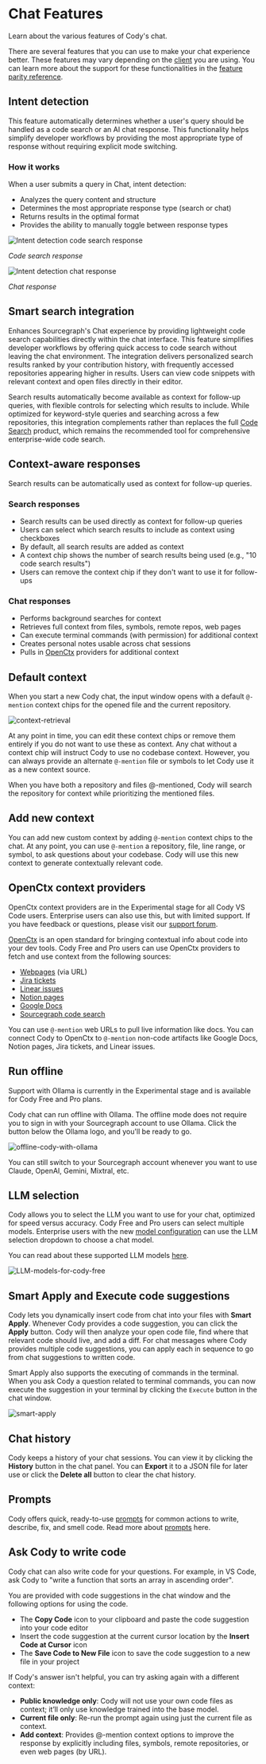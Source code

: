 # Chat Features

<p className="subtitle">Learn about the various features of Cody's chat.</p>

There are several features that you can use to make your chat experience better. These features may vary depending on the [client](/cody/clients) you are using. You can learn more about the support for these functionalities in the [feature parity reference](/cody/clients/feature-reference#chat).

## Intent detection

This feature automatically determines whether a user's query should be handled as a code search or an AI chat response. This functionality helps simplify developer workflows by providing the most appropriate type of response without requiring explicit mode switching.

### How it works

When a user submits a query in Chat, intent detection:

- Analyzes the query content and structure
- Determines the most appropriate response type (search or chat)
- Returns results in the optimal format
- Provides the ability to manually toggle between response types

![Intent detection code search response](https://storage.googleapis.com/sourcegraph-assets/Docs/intent-detection-code-search-response-01242025.jpg)

*Code search response*

![Intent detection chat response](https://storage.googleapis.com/sourcegraph-assets/Docs/intent-detection-chat-response-01242025.jpg)

*Chat response*

## Smart search integration

Enhances Sourcegraph's Chat experience by providing lightweight code search capabilities directly within the chat interface. This feature simplifies developer workflows by offering quick access to code search without leaving the chat environment. The integration delivers personalized search results ranked by your contribution history, with frequently accessed repositories appearing higher in results. Users can view code snippets with relevant context and open files directly in their editor.

Search results automatically become available as context for follow-up queries, with flexible controls for selecting which results to include. While optimized for keyword-style queries and searching across a few repositories, this integration complements rather than replaces the full [Code Search](/code-search) product, which remains the recommended tool for comprehensive enterprise-wide code search.

## Context-aware responses

Search results can be automatically used as context for follow-up queries.

### Search responses

* Search results can be used directly as context for follow-up queries
* Users can select which search results to include as context using checkboxes
* By default, all search results are added as context
* A context chip shows the number of search results being used (e.g., "10 code search results")
* Users can remove the context chip if they don't want to use it for follow-ups

### Chat responses

* Performs background searches for context
* Retrieves full context from files, symbols, remote repos,  web pages
* Can execute terminal commands (with permission) for additional context
* Creates personal notes usable across chat sessions
* Pulls in [OpenCtx](/cody/capabilities/openctx) providers for additional context

## Default context

When you start a new Cody chat, the input window opens with a default `@-mention` context chips for the opened file and the current repository.

![context-retrieval](https://storage.googleapis.com/sourcegraph-assets/Docs/context-retrieval-102024.png)

At any point in time, you can edit these context chips or remove them entirely if you do not want to use these as context. Any chat without a context chip will instruct Cody to use no codebase context. However, you can always provide an alternate `@-mention` file or symbols to let Cody use it as a new context source.

When you have both a repository and files @-mentioned, Cody will search the repository for context while prioritizing the mentioned files.

## Add new context

You can add new custom context by adding `@-mention` context chips to the chat. At any point, you can use `@-mention` a repository, file, line range, or symbol, to ask questions about your codebase. Cody will use this new context to generate contextually relevant code.

## OpenCtx context providers

<Callout type="info">OpenCtx context providers are in the Experimental stage for all Cody VS Code users. Enterprise users can also use this, but with limited support. If you have feedback or questions, please visit our [support forum](https://community.sourcegraph.com/c/openctx/10).</Callout>

[OpenCtx](https://openctx.org/) is an open standard for bringing contextual info about code into your dev tools. Cody Free and Pro users can use OpenCtx providers to fetch and use context from the following sources:

- [Webpages](https://openctx.org/docs/providers/web) (via URL)
- [Jira tickets](https://openctx.org/docs/providers/jira)
- [Linear issues](https://openctx.org/docs/providers/linear-issues)
- [Notion pages](https://openctx.org/docs/providers/notion)
- [Google Docs](https://openctx.org/docs/providers/google-docs)
- [Sourcegraph code search](https://openctx.org/docs/providers/sourcegraph-search)

You can use `@-mention` web URLs to pull live information like docs. You can connect Cody to OpenCtx to `@-mention` non-code artifacts like Google Docs, Notion pages, Jira tickets, and Linear issues.

## Run offline

<Callout type="info">Support with Ollama is currently in the Experimental stage and is available for Cody Free and Pro plans.</Callout>

Cody chat can run offline with Ollama. The offline mode does not require you to sign in with your Sourcegraph account to use Ollama. Click the button below the Ollama logo, and you'll be ready to go.

![offline-cody-with-ollama](https://storage.googleapis.com/sourcegraph-assets/Docs/cody-offline-ollama.jpg)

You can still switch to your Sourcegraph account whenever you want to use Claude, OpenAI, Gemini, Mixtral, etc.

## LLM selection

Cody allows you to select the LLM you want to use for your chat, optimized for speed versus accuracy. Cody Free and Pro users can select multiple models. Enterprise users with the new [model configuration](/cody/clients/model-configuration) can use the LLM selection dropdown to choose a chat model.

You can read about these supported LLM models [here](/cody/capabilities/supported-models#chat-and-commands).

![LLM-models-for-cody-free](https://storage.googleapis.com/sourcegraph-assets/Docs/llm-dropdown-options-102024.png)

## Smart Apply and Execute code suggestions

Cody lets you dynamically insert code from chat into your files with **Smart Apply**. Whenever Cody provides a code suggestion, you can click the **Apply** button. Cody will then analyze your open code file, find where that relevant code should live, and add a diff. For chat messages where Cody provides multiple code suggestions, you can apply each in sequence to go from chat suggestions to written code.

Smart Apply also supports the executing of commands in the terminal. When you ask Cody a question related to terminal commands, you can now execute the suggestion in your terminal by clicking the `Execute` button in the chat window.

![smart-apply](https://storage.googleapis.com/sourcegraph-assets/Docs/smart-apply-102024.png)

## Chat history

Cody keeps a history of your chat sessions. You can view it by clicking the **History** button in the chat panel. You can **Export** it to a JSON file for later use or click the **Delete all** button to clear the chat history.

## Prompts

Cody offers quick, ready-to-use [prompts](/cody/capabilities/commands) for common actions to write, describe, fix, and smell code. Read more about [prompts](/cody/capabilities/commands) here.

## Ask Cody to write code

Cody chat can also write code for your questions. For example, in VS Code, ask Cody to "write a function that sorts an array in ascending order".

You are provided with code suggestions in the chat window and the following options for using the code.

- The **Copy Code** icon to your clipboard and paste the code suggestion into your code editor
- Insert the code suggestion at the current cursor location by the **Insert Code at Cursor** icon
- The **Save Code to New File** icon to save the code suggestion to a new file in your project

If Cody's answer isn't helpful, you can try asking again with a different context:

- **Public knowledge only**: Cody will not use your own code files as context; it’ll only use knowledge trained into the base model.
- **Current file only**: Re-run the prompt again using just the current file as context.
- **Add context**: Provides @-mention context options to improve the response by explicitly including files, symbols, remote repositories, or even web pages (by URL).
